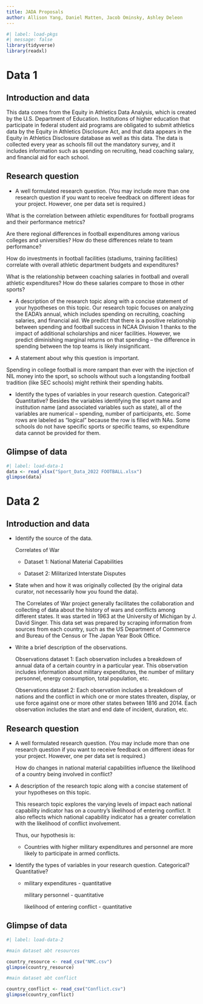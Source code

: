 ```yaml
---
title: JADA Proposals
author: Allison Yang, Daniel Matten, Jacob Ominsky, Ashley Deleon
---
```


```r
#| label: load-pkgs
#| message: false
library(tidyverse)
library(readxl)
```

# Data 1

## Introduction and data

This data comes from the Equity in Athletics Data Analysis, which is created by the U.S. Department of Education. Institutions of higher education that participate in federal student aid programs are obligated to submit athletics data by the Equity in Athletics Disclosure Act, and that data appears in the Equity in Athletics Disclosure database as well as this data. The data is collected every year as schools fill out the mandatory survey, and it includes information such as spending on recruiting, head coaching salary, and financial aid for each school.


## Research question

-   A well formulated research question. (You may include more than one research question if you want to receive feedback on different ideas for your project. However, one per data set is required.)

What is the correlation between athletic expenditures for football programs and their performance metrics?

Are there regional differences in football expenditures among various colleges and universities? How do these differences relate to team performance?

How do investments in football facilities (stadiums, training facilities) correlate with overall athletic department budgets and expenditures?

What is the relationship between coaching salaries in football and overall athletic expenditures? How do these salaries compare to those in other sports?

-   A description of the research topic along with a concise statement of your hypotheses on this topic.
Our research topic focuses on analyzing the EADA's annual, which includes spending on recruiting, coaching salaries, and financial aid. We predict that there is a positive relationship between spending and football success in NCAA Division 1 thanks to the impact of additional scholarships and nicer facilities. However, we predict diminishing marginal returns on that spending -- the difference in spending between the top teams is likely insignificant.

-   A statement about why this question is important.

Spending in college football is more rampant than ever with the injection of NIL money into the sport, so schools without such a longstanding football tradition (like SEC schools) might rethink their spending habits.

-   Identify the types of variables in your research question. Categorical? Quantitative?
Besides the variables identifying the sport name and institution name (and associated variables such as state), all of the variables are numerical -- spending, number of participants, etc. Some rows are labeled as "logical" because the row is filled with NAs. Some schools do not have specific sports or specific teams, so expenditure data cannot be provided for them.


## Glimpse of data

```r
#| label: load-data-1
data <- read_xlsx("Sport_Data_2022 FOOTBALL.xlsx")
glimpse(data)
```

# Data 2

## Introduction and data

-   Identify the source of the data.

    Correlates of War

    -   Dataset 1: National Material Capabilities

    -   Dataset 2: Militarized Interstate Disputes

-   State when and how it was originally collected (by the original data curator, not necessarily how you found the data).

    The Correlates of War project generally facilitates the collaboration and collecting of data about the history of wars and conflicts among different states.
    It was started in 1963 at the University of Michigan by J.
    David Singer.
    This data set was prepared by scraping information from sources from each country, such as the US Department of Commerce and Bureau of the Census or The Japan Year Book Office.

-   Write a brief description of the observations.

    Observations dataset 1: Each observation includes a breakdown of annual data of a certain country in a particular year.
    This observation includes information about military expenditures, the number of military personnel, energy consumption, total population, etc.

    Observations dataset 2: Each observation includes a breakdown of nations and the conflict in which one or more states threaten, display, or use force against one or more other states between 1816 and 2014.
    Each observation includes the start and end date of incident, duration, etc.

## Research question

-   A well formulated research question.
    (You may include more than one research question if you want to receive feedback on different ideas for your project. However, one per data set is required.)

    How do changes in national material capabilities influence the likelihood of a country being involved in conflict?

-   A description of the research topic along with a concise statement of your hypotheses on this topic.

    This research topic explores the varying levels of impact each national capability indicator has on a country's likelihood of entering conflict.
    It also reflects which national capability indicator has a greater correlation with the likelihood of conflict involvement.

    Thus, our hypothesis is:

    -   Countries with higher military expenditures and personnel are more likely to participate in armed conflicts.

-   Identify the types of variables in your research question.
    Categorical?
    Quantitative?

    -   military expenditures - quantitative

        military personnel - quantitative

        likelihood of entering conflict - quantitative

## Glimpse of data

```r
#| label: load-data-2

#main dataset abt resources

country_resource <- read_csv("NMC.csv")
glimpse(country_resource)

#main dataset abt conflict

country_conflict <- read_csv("Conflict.csv")
glimpse(country_conflict)


```